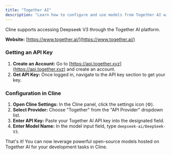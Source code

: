 ```yaml
---
title: "Together AI"
description: "Learn how to configure and use models from Together AI with Cline."
---
```


Cline supports accessing Deepseek V3 through the Together AI platform.

**Website:** [https://www.together.ai/](https://www.together.ai/)

### Getting an API Key

1.  **Create an Account:** Go to [https://api.together.xyz](https://api.together.xyz) and create an account.
2.  **Get API Key:** Once logged in, navigate to the API key section to get your key.

### Configuration in Cline

1.  **Open Cline Settings:** In the Cline panel, click the settings icon (⚙️).
2.  **Select Provider:** Choose "Together" from the "API Provider" dropdown list.
3.  **Enter API Key:** Paste your Together AI API key into the designated field.
4.  **Enter Model Name:** In the model input field, type `deepseek-ai/DeepSeek-V3`.

That's it! You can now leverage powerful open-source models hosted on Together AI for your development tasks in Cline.

